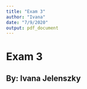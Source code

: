 ```yaml
---
title: "Exam 3"
author: "Ivana"
date: "7/9/2020"
output: pdf_document
---
```


# Exam 3 
## By: Ivana Jelenszky

```r

```


